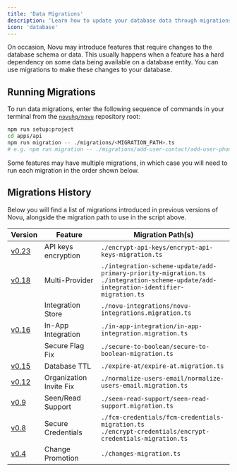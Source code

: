 ```yaml
---
title: 'Data Migrations'
description: 'Learn how to update your database data through migrations.'
icon: 'database'
---
```


On occasion, Novu may introduce features that require changes to the database schema or data.
This usually happens when a feature has a hard dependency on some data being available on a database entity.
You can use migrations to make these changes to your database.

## Running Migrations

To run data migrations, enter the following sequence of commands in your terminal from the [`novuhq/novu`](https://github.com/novuhq/novu) repository root:

```bash
npm run setup:project
cd apps/api
npm run migration -- ./migrations/<MIGRATION_PATH>.ts
# e.g. npm run migration -- ./migrations/add-user-contact/add-user-phone.ts
```

Some features may have multiple migrations, in which case you will need to run each migration in the order shown below.

## Migrations History

Below you will find a list of migrations introduced in previous versions of Novu, alongside the migration path to use in the script above.

| Version | Feature | Migration Path(s) |
| --- | --- | --- |
| [v0.23](https://github.com/novuhq/novu/releases/tag/v0.23.0) | API keys encryption | `./encrypt-api-keys/encrypt-api-keys-migration.ts` |
| [v0.18](https://github.com/novuhq/novu/releases/tag/v0.18.0) | Multi-Provider | `./integration-scheme-update/add-primary-priority-migration.ts`<br/>`./integration-scheme-update/add-integration-identifier-migration.ts` |
| | Integration Store | `./novu-integrations/novu-integrations.migration.ts` |
| [v0.16](https://github.com/novuhq/novu/releases/tag/v0.16.0) | In-App Integration | `./in-app-integration/in-app-integration.migration.ts` |
| | Secure Flag Fix | `./secure-to-boolean/secure-to-boolean-migration.ts` |
| [v0.15](https://github.com/novuhq/novu/releases/tag/v0.15.0) | Database TTL | `./expire-at/expire-at.migration.ts` |
| [v0.12](https://github.com/novuhq/novu/releases/tag/v0.12.0) | Organization Invite Fix | `./normalize-users-email/normalize-users-email.migration.ts` |
| [v0.9](https://github.com/novuhq/novu/releases/tag/v0.9.0) | Seen/Read Support | `./seen-read-support/seen-read-support.migration.ts` |
| [v0.8](https://github.com/novuhq/novu/releases/tag/v0.8.0) | Secure Credentials | `./fcm-credentials/fcm-credentials-migration.ts`<br/>`./encrypt-credentials/encrypt-credentials-migration.ts` |
| [v0.4](https://github.com/novuhq/novu/releases/tag/v0.4.0) | Change Promotion | `./changes-migration.ts` |
